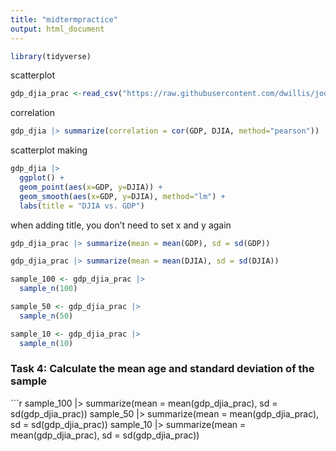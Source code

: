 ```yaml
---
title: "midtermpractice"
output: html_document
---
```


```r
library(tidyverse)
```

scatterplot
```r
gdp_djia_prac <-read_csv("https://raw.githubusercontent.com/dwillis/jour405/refs/heads/main/data/gdp_djia.csv")
```
correlation
```r
gdp_djia |> summarize(correlation = cor(GDP, DJIA, method="pearson"))
```
scatterplot making
```r
gdp_djia |> 
  ggplot() +
  geom_point(aes(x=GDP, y=DJIA)) +
  geom_smooth(aes(x=GDP, y=DJIA), method="lm") +
  labs(title = "DJIA vs. GDP")
```
when adding title, you don't need to set x and y again

```r
gdp_djia_prac |> summarize(mean = mean(GDP), sd = sd(GDP))
```
```r
gdp_djia_prac |> summarize(mean = mean(DJIA), sd = sd(DJIA))
```
```r
sample_100 <- gdp_djia_prac |> 
  sample_n(100)

sample_50 <- gdp_djia_prac |> 
  sample_n(50)

sample_10 <- gdp_djia_prac |> 
  sample_n(10)
```


### Task 4: Calculate the mean age and standard deviation of the sample
```r
sample_100 |> summarize(mean = mean(gdp_djia_prac), sd = sd(gdp_djia_prac))
sample_50 |> summarize(mean = mean(gdp_djia_prac), sd = sd(gdp_djia_prac))
sample_10 |> summarize(mean = mean(gdp_djia_prac), sd = sd(gdp_djia_prac))

